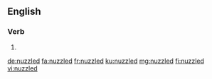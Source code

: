 ==English==

===Verb===
{{head|en|verb form}}

# {{en-past of|nuzzle}}

[[de:nuzzled]]
[[fa:nuzzled]]
[[fr:nuzzled]]
[[ku:nuzzled]]
[[mg:nuzzled]]
[[fi:nuzzled]]
[[vi:nuzzled]]